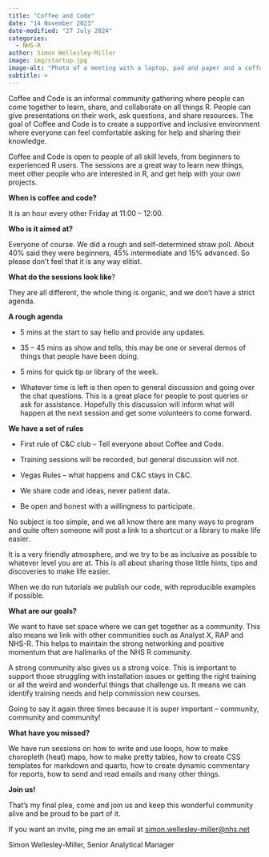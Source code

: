 ```yaml
---
title: "Coffee and Code"
date: "14 November 2023"
date-modified: "27 July 2024"
categories:
  - NHS-R
author: Simon Wellesley-Miller
image: img/startup.jpg
image-alt: "Photo of a meeting with a laptop, pad and paper and a coffee mug."
subtitle: >
---
```


Coffee and Code is an informal community gathering where people can come together to learn, share, and collaborate on all things R.  People can give presentations on their work, ask questions, and share resources. The goal of Coffee and Code is to create a supportive and inclusive environment where everyone can feel comfortable asking for help and sharing their knowledge.

Coffee and Code is open to people of all skill levels, from beginners to experienced R users. The sessions are a great way to learn new things, meet other people who are interested in R, and get help with your own projects.

**When is coffee and code?**

It is an hour every other Friday at 11:00 – 12:00.

**Who is it aimed at?**

Everyone of course.  We did a rough and self-determined straw poll.  About 40% said they were beginners, 45% intermediate and 15% advanced.  So please don't feel that it is any way elitist.

**What do the sessions look like**?

They are all different, the whole thing is organic, and we don't have a strict agenda. 

**A rough agenda**

-   5 mins at the start to say hello and provide any updates.

-   35 – 45 mins as show and tells, this may be one or several demos of things that people have been doing.

-   5 mins for quick tip or library of the week.

-   Whatever time is left is then open to general discussion and going over the chat questions.  This is a great place for people to post queries or ask for assistance.  Hopefully this discussion will inform what will happen at the next session and get some volunteers to come forward.

**We have a set of rules**

-   First rule of C&C club – Tell everyone about Coffee and Code.

-   Training sessions will be recorded, but general discussion will not.

-   Vegas Rules – what happens and C&C stays in C&C.

-   We share code and ideas, never patient data.

-   Be open and honest with a willingness to participate.

No subject is too simple, and we all know there are many ways to program and quite often someone will post a link to a shortcut or a library to make life easier.

It is a very friendly atmosphere, and we try to be as inclusive as possible to whatever level you are at.  This is all about sharing those little hints, tips and discoveries to make life easier.

When we do run tutorials we publish our code, with reproducible examples if possible.

**What are our goals?**

We want to have set space where we can get together as a community.  This also means we link with other communities such as Analyst X, RAP and NHS-R.  This helps to maintain the strong networking and positive momentum that are hallmarks of the NHS R community.

A strong community also gives us a strong voice.  This is important to support those struggling with installation issues or getting the right training or all the weird and wonderful things that challenge us. It means we can identify training needs and help commission new courses. 

Going to say it again three times because it is super important – community, community and community!

**What have you missed?**

We have run sessions on how to write and use loops, how to make choropleth (heat) maps, how to make pretty tables, how to create CSS templates for markdown and quarto, how to create dynamic commentary for reports, how to send and read emails and many other things.

**Join us!**

That's my final plea, come and join us and keep this wonderful community alive and be proud to be part of it.

If you want an invite, ping me an email at [simon.wellesley-miller\@nhs.net](mailto:simon.wellesley-miller@nhs.net)

Simon Wellesley-Miller, Senior Analytical Manager

